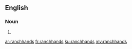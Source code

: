 ==English==

===Noun===
{{head|en}}

# {{plural of|ranchhand}}

[[ar:ranchhands]]
[[fr:ranchhands]]
[[ku:ranchhands]]
[[my:ranchhands]]